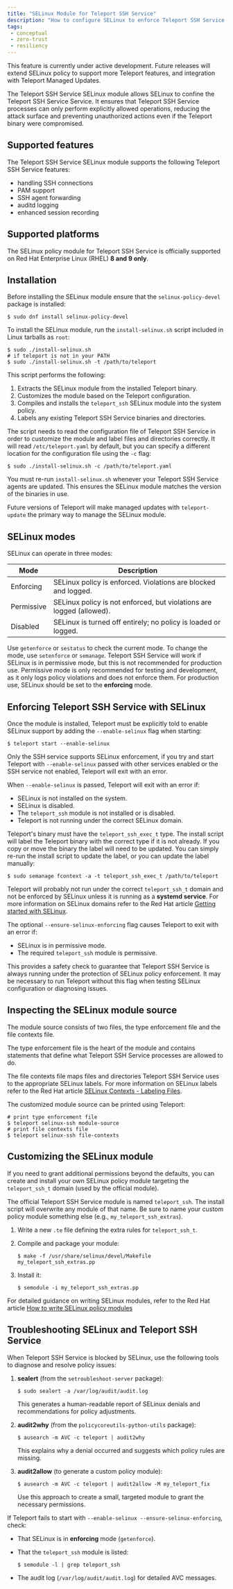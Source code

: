 ```yaml
---
title: "SELinux Module for Teleport SSH Service"
description: "How to configure SELinux to enforce Teleport SSH Service."
tags:
 - conceptual
 - zero-trust
 - resiliency
---
```


<Admonition type="note">

This feature is currently under active development. Future releases will extend SELinux policy to support
more Teleport features, and integration with Teleport Managed Updates.

</Admonition>

The Teleport SSH Service SELinux module allows SELinux to confine the Teleport SSH Service Service. It ensures that Teleport SSH Service processes can only perform explicitly allowed operations, reducing the attack surface and preventing unauthorized actions even if the Teleport binary were compromised.

## Supported features

The Teleport SSH Service SELinux module supports the following Teleport SSH Service features:

- handling SSH connections
- PAM support
- SSH agent forwarding
- auditd logging
- enhanced session recording

## Supported platforms

The SELinux policy module for Teleport SSH Service is officially supported on Red Hat Enterprise Linux (RHEL) **8 and 9 only**.

## Installation

Before installing the SELinux module ensure that the `selinux-policy-devel` package is installed:

```
$ sudo dnf install selinux-policy-devel
```

To install the SELinux module, run the `install-selinux.sh` script included in Linux tarballs as `root`:

```code
$ sudo ./install-selinux.sh
# if teleport is not in your PATH
$ sudo ./install-selinux.sh -t /path/to/teleport
```

This script performs the following:

1. Extracts the SELinux module from the installed Teleport binary.
1. Customizes the module based on the Teleport configuration.
1. Compiles and installs the `teleport_ssh` SELinux module into the system policy.
1. Labels any existing Teleport SSH Service binaries and directories.

The script needs to read the configuration file of Teleport SSH Service in order to customize the module
and label files and directories correctly. It will read `/etc/teleport.yaml` by default, but you can specify a different location for the configuration file using the `-c` flag:

```code
$ sudo ./install-selinux.sh -c /path/to/teleport.yaml
```

<Admonition type="note">

You must re-run `install-selinux.sh` whenever your Teleport SSH Service agents are updated. This ensures the SELinux module matches the version of the binaries in use.

</Admonition>

Future versions of Teleport will make managed updates with `teleport-update` the primary way to manage the SELinux module.

## SELinux modes

SELinux can operate in three modes:

| Mode           | Description                                                          |
| -------------- | -------------------------------------------------------------------- |
| Enforcing  | SELinux policy is enforced. Violations are blocked and logged.       |
| Permissive | SELinux policy is not enforced, but violations are logged (allowed). |
| Disabled   | SELinux is turned off entirely; no policy is loaded or logged.       |

Use `getenforce` or `sestatus` to check the current mode. To change the mode, use `setenforce` or `semanage`. Teleport SSH Service will work if SELinux is in permissive mode, but this is not recommended for
production use. Permissive mode is only recommended for testing and development, as it only logs policy violations and does not enforce them. For production use, SELinux should be set to the **enforcing** mode.

## Enforcing Teleport SSH Service with SELinux

Once the module is installed, Teleport must be explicitly told to enable SELinux support by adding the `--enable-selinux` flag when starting:

```code
$ teleport start --enable-selinux
```

<Admonition type="note">

Only the SSH service supports SELinux enforcement, if you try and start Teleport with `--enable-selinux` passed with other services enabled or the SSH service not enabled, Teleport will exit with an error.

</Admonition>

When `--enable-selinux` is passed, Teleport will exit with an error if:
- SELinux is not installed on the system.
- SELinux is disabled.
- The `teleport_ssh` module is not installed or is disabled.
- Teleport is not running under the correct SELinux domain.

Teleport's binary must have the `teleport_ssh_exec_t` type. The install script will label the Teleport binary with the correct type if it is not already.
If you copy or move the binary the label will need to be updated. You can simply re-run the install script to update the label, or you can update the label manually:

```code
$ sudo semanage fcontext -a -t teleport_ssh_exec_t /path/to/teleport
```

<Admonition type="note">

Teleport will probably not run under the correct `teleport_ssh_t` domain and not be enforced by SELinux unless it is running as a **systemd service**. For more information on SELinux domains refer to the Red Hat article [Getting started with SELinux](https://docs.redhat.com/en/documentation/red_hat_enterprise_linux/9/html/using_selinux/getting-started-with-selinux_using-selinux).

</Admonition>

The optional `--ensure-selinux-enforcing` flag causes Teleport to exit with an error if:

- SELinux is in permissive mode.
- The required `teleport_ssh` module is permissive.

This provides a safety check to guarantee that Teleport SSH Service is always running under the protection of SELinux policy enforcement. It may be necessary to run Teleport without this flag when testing SELinux configuration or diagnosing issues.

## Inspecting the SELinux module source

The module source consists of two files, the type enforcement file and the file contexts file.

The type enforcement file is the heart of the module and contains statements that define what Teleport SSH Service processes are allowed to do.

The file contexts file maps files and directories Teleport SSH Service uses to the appropriate SELinux labels. For more information on SELinux labels refer to the Red Hat article [SELinux Contexts - Labeling Files](https://docs.redhat.com/en/documentation/red_hat_enterprise_linux/7/html/selinux_users_and_administrators_guide/sect-security-enhanced_linux-working_with_selinux-selinux_contexts_labeling_files).

The customized module source can be printed using Teleport:

```code
# print type enforcement file
$ teleport selinux-ssh module-source 
# print file contexts file
$ teleport selinux-ssh file-contexts
```

## Customizing the SELinux module

If you need to grant additional permissions beyond the defaults, you can create and install your own SELinux policy module targeting the `teleport_ssh_t` domain (used by the official module).

<Admonition type="warning">

The official Teleport SSH Service module is named `teleport_ssh`. The install script will overwrite any module of that name. Be sure to name your custom policy module something else (e.g., `my_teleport_ssh_extras`).

</Admonition>

1. Write a new `.te` file defining the extra rules for `teleport_ssh_t`.

1. Compile and package your module:

   ```code
   $ make -f /usr/share/selinux/devel/Makefile my_teleport_ssh_extras.pp
   ```

1. Install it:

   ```code
   $ semodule -i my_teleport_ssh_extras.pp
   ```

For detailed guidance on writing SELinux modules, refer to the Red Hat article [How to write SELinux policy modules](https://access.redhat.com/articles/6999267)

## Troubleshooting SELinux and Teleport SSH Service

When Teleport SSH Service is blocked by SELinux, use the following tools to diagnose and resolve policy issues:

1. **sealert** (from the `setroubleshoot-server` package):

   ```code
   $ sudo sealert -a /var/log/audit/audit.log
   ```

   This generates a human-readable report of SELinux denials and recommendations for policy adjustments.

1. **audit2why** (from the `policycoreutils-python-utils` package):

   ```code
   $ ausearch -m AVC -c teleport | audit2why
   ```

   This explains why a denial occurred and suggests which policy rules are missing.

1. **audit2allow** (to generate a custom policy module):

   ```code
   $ ausearch -m AVC -c teleport | audit2allow -M my_teleport_fix
   ```

   Use this approach to create a small, targeted module to grant the necessary permissions.

If Teleport fails to start with `--enable-selinux --ensure-selinux-enforcing`, check:

- That SELinux is in **enforcing** mode (`getenforce`).

- That the `teleport_ssh` module is listed:

  ```code
  $ semodule -l | grep teleport_ssh
  ```

- The audit log (`/var/log/audit/audit.log`) for detailed AVC messages.
